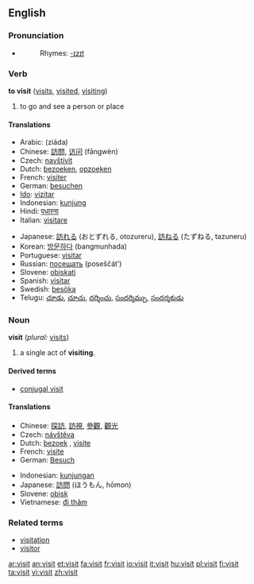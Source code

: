 ==English==

{{rank|immediately|trees|filled|637|visit|follow|chance|happened}}

===Pronunciation===
*{{audio|en-us-visit.ogg|Audio (US)}}
*:Rhymes: [[Rhymes:English:-ɪzɪt|-ɪzɪt]]

===Verb===
'''to visit''' ([[visits]], [[visited]], [[visiting]])
# to go and see a person or place

====Translations====
{{top}}
*Arabic: {{ARchar|[[زيادة]]}} (ziáda) {{f}}
*Chinese: [[訪問]], [[访问]] (fǎngwèn)
*Czech: [[navštívit]]
*Dutch: [[bezoeken]], [[opzoeken]]
*French: [[visiter]]
*German: [[besuchen]]
*[[Ido]]: [[vizitar]]
*Indonesian: [[kunjung]]
*Hindi: [[पधारना]]
*Italian: [[visitare]]
{{mid}}
*Japanese: [[訪れる]] (おとずれる, otozureru), [[訪ねる]] (たずねる, tazuneru)
*Korean: [[방문하다]] (bangmunhada)
*Portuguese: [[visitar]]
*Russian: [[посещать]] (poseščát’)
*Slovene: [[obiskati]]
*Spanish: [[visitar]]
*Swedish: [[besöka]]
*Telugu: [[చూడు]], [[చూచు]], [[దర్శించు]], [[సందర్శిమ్చు]], [[సందర్శకుడు]]
{{bottom}}

===Noun===
'''visit''' (''plural:'' [[visits]])

# a single act of '''visiting'''.

====Derived terms====
* [[conjugal visit]]

====Translations====
{{top}}
*Chinese: [[探訪]], [[訪視]], [[參觀]], [[觀光]]
*Czech: [[návštěva]] {{f}}
*Dutch: [[bezoek]] {{n}}, [[visite]] {{f}}
*French: [[visite]] {{f}}
*German: [[Besuch]] {{m}}
{{mid}}
*Indonesian: [[kunjung|kunjungan]]
*Japanese: [[訪問]] (ほうもん, hōmon)
*Slovene: [[obisk]] {{m}}
*Vietnamese: [[đi thăm]]
{{bottom}}

===Related terms===
*[[visitation]]
*[[visitor]]

[[ar:visit]]
[[an:visit]]
[[et:visit]]
[[fa:visit]]
[[fr:visit]]
[[io:visit]]
[[it:visit]]
[[hu:visit]]
[[pl:visit]]
[[fi:visit]]
[[ta:visit]]
[[vi:visit]]
[[zh:visit]]